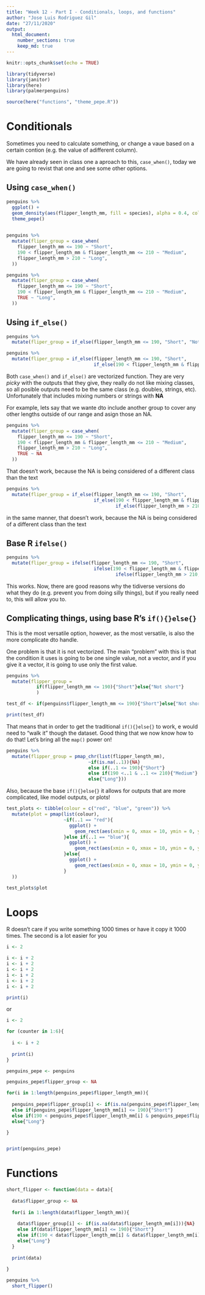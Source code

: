 ```yaml
---
title: "Week 12 - Part I - Conditionals, loops, and functions"
author: "Jose Luis Rodriguez Gil"
date: "27/11/2020"
output: 
  html_document:
    number_sections: true
    keep_md: true
---
```


```r
knitr::opts_chunk$set(echo = TRUE)
```

```r

library(tidyverse)
library(janitor)
library(here)
library(palmerpenguins)

```

```r

source(here("functions", "theme_pepe.R"))

```

# Conditionals

Sometimes you need to calculate something, or change a vaue based on a certain contion (e.g. the value of  adifferent column).

We have already seen in class one a aproach to this, `case_when()`, today we are going to revist that one and see some other options.

## Using `case_when()`

```r

penguins %>% 
  ggplot() + 
  geom_density(aes(flipper_length_mm, fill = species), alpha = 0.4, colour = NA) +
  theme_pepe()
  

```

```r

penguins %>% 
  mutate(fliper_group = case_when(
    flipper_length_mm <= 190 ~ "Short",
    190 < flipper_length_mm & flipper_length_mm <= 210 ~ "Medium",
    flipper_length_mm > 210 ~ "Long",
  ))

```

```r

penguins %>% 
  mutate(fliper_group = case_when(
    flipper_length_mm <= 190 ~ "Short",
    190 < flipper_length_mm & flipper_length_mm <= 210 ~ "Medium",
    TRUE ~ "Long",
  ))

```

## Using `if_else()`

```r

penguins %>% 
  mutate(fliper_group = if_else(flipper_length_mm <= 190, "Short", "Not short"))

```

```r

penguins %>% 
  mutate(fliper_group = if_else(flipper_length_mm <= 190, "Short",
                                if_else(190 < flipper_length_mm & flipper_length_mm <= 210, "Medium", "Short")))

```

Both `case_when()` and `if_else()` are vectorized function. They are very *picky* with the outputs that they give, they really do not like mixing classes, so all posible outputs need to be the same class (e.g. doubles, strings, etc). Unfortunately that includes mixing numbers or strings with **NA**

For example, lets say that we wante dto include another group to cover any other lengths outside of our range and asign those an NA.

```r

penguins %>% 
  mutate(fliper_group = case_when(
    flipper_length_mm <= 190 ~ "Short",
    190 < flipper_length_mm & flipper_length_mm <= 210 ~ "Medium",
    flipper_length_mm > 210 ~ "Long",
    TRUE ~ NA
  ))

```

That doesn't work, because the NA is being considered of a different class than the text

```r

penguins %>% 
  mutate(fliper_group = if_else(flipper_length_mm <= 190, "Short",
                                if_else(190 < flipper_length_mm & flipper_length_mm <= 210, "Medium",
                                        if_else(flipper_length_mm > 210, "Long", NA))))

```
in the same manner, that doesn't work, because the NA is being considered of a different class than the text


## Base R `ifelse()`

```r

penguins %>% 
  mutate(fliper_group = ifelse(flipper_length_mm <= 190, "Short",
                                ifelse(190 < flipper_length_mm & flipper_length_mm <= 210, "Medium",
                                        ifelse(flipper_length_mm > 210, "Long", NA))))

```

This works. Now, there are good reasons why the tidiverse versions do what they do (e.g. prevent you from doing silly things), but if you really need to, this will allow you to.


## Complicating things, using base R's `if(){}else{}`

This is the most versatile option, however, as the most versatile, is also the more complicate dto handle.

One problem is that it is not vectorized. The main "problem" with this is that the condition it uses is going to be one single value, not a vector, and if you give it a vector, it is going to use only the first value.

```r

penguins %>% 
  mutate(flipper_group = 
           if(flipper_length_mm <= 190){"Short"}else{"Not short"}
           )


```



```r

test_df <- if(penguins$flipper_length_mm <= 190){"Short"}else{"Not short"}

print(test_df)

```



That means that in order to get the traditional `if(){}else{}` to work, e would need to "walk it" though the dataset. Good thing that we now know how to do that! Let's bring all the `map()` power on!

```r

penguins %>% 
  mutate(flipper_group = pmap_chr(list(flipper_length_mm),
                              ~if(is.na(..1)){NA}
                              else if(..1 <= 190){"Short"}
                              else if(190 <..1 & ..1 <= 210){"Medium"}
                              else{"Long"}))


```


Also, because the base `if(){}else{}` it allows for outputs that are more complicated, like model outputs, or plots!

```r

test_plots <- tibble(colour = c("red", "blue", "green")) %>% 
  mutate(plot = pmap(list(colour),
                     ~if(..1 == "red"){
                       ggplot() +
                         geom_rect(aes(xmin = 0, xmax = 10, ymin = 0, ymax = 10), fill = "red")
                     }else if(..1 == "blue"){
                       ggplot() +
                         geom_rect(aes(xmin = 0, xmax = 10, ymin = 0, ymax = 10), fill = "blue")
                     }else{
                       ggplot() +
                         geom_rect(aes(xmin = 0, xmax = 10, ymin = 0, ymax = 10), fill = "green")
                     }
  ))

test_plots$plot


```



# Loops

R doesn't care if you write something 1000 times or have it copy it 1000 times. The second is a lot easier for you

```r


i <- 2

i <- i + 2
i <- i + 2
i <- i + 2
i <- i + 2
i <- i + 2
i <- i + 2

print(i)

```


or

```r

i <- 2

for (counter in 1:6){
  
  i <- i + 2
  
  print(i)
}

```



```r
penguins_pepe <- penguins
```

```r

penguins_pepe$flipper_group <- NA

```


```r


for(i in 1:length(penguins_pepe$flipper_length_mm)){
  
  penguins_pepe$flipper_group[i] <- if(is.na(penguins_pepe$flipper_length_mm[i])){NA}
  else if(penguins_pepe$flipper_length_mm[i] <= 190){"Short"}
  else if(190 < penguins_pepe$flipper_length_mm[i] & penguins_pepe$flipper_length_mm[i] <= 210){"Medium"}
  else{"Long"}

}


print(penguins_pepe)

```


# Functions

```r

short_flipper <- function(data = data){
  
  data$flipper_group <- NA
  
  for(i in 1:length(data$flipper_length_mm)){
    
    data$flipper_group[i] <- if(is.na(data$flipper_length_mm[i])){NA}
    else if(data$flipper_length_mm[i] <= 190){"Short"}
    else if(190 < data$flipper_length_mm[i] & data$flipper_length_mm[i] <= 210){"Medium"}
    else{"Long"}
  }
  
  print(data)
  
}


```

```r

penguins %>% 
  short_flipper()

```



